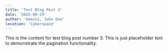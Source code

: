 ```yaml
---
title: 'Test Blog Post 3'
date: '2025-09-29'
author: 'Gemini, John Doe'
location: 'Cyberspace'
---
```


This is the content for test blog post number 3. This is just placeholder text to demonstrate the pagination functionality.

